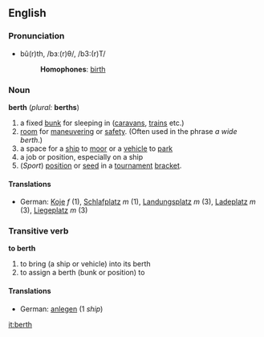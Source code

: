 ==English==
===Pronunciation===
*bû(r)th, /bɜː(r)θ/, /b3:(r)T/
*:'''Homophones''': [[birth]]

===Noun===
'''berth''' (''plural:'' '''berths''')

#a fixed [[bunk]] for sleeping in ([[caravan]]s, [[train]]s etc.)
#[[room]] for [[maneuvering]] or [[safety]].  (Often used in the phrase ''a wide berth''.)
#a space for a [[ship]] to [[moor]] or a [[vehicle]] to [[park]]
#a job or position, especially on a ship
#(''Sport'') [[position]] or [[seed]] in a [[tournament]] [[bracket]].

====Translations====
*German: [[Koje]] ''f'' (1), [[Schlafplatz]] ''m'' (1), [[Landungsplatz]] ''m'' (3), [[Ladeplatz]] ''m'' (3), [[Liegeplatz]] ''m'' (3)

===Transitive verb===
'''to berth'''

#to bring (a ship or vehicle) into its berth
#to assign a berth (bunk or position) to

====Translations====
*German: [[anlegen]] (1 ''ship'')

[[it:berth]]